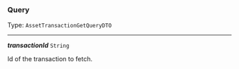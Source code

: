 


### Query

Type: `AssetTransactionGetQueryDTO`

---

***transactionId*** `String`

Id of the transaction to fetch.


